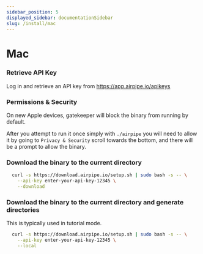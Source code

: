 ```yaml
---
sidebar_position: 5
displayed_sidebar: documentationSidebar
slug: /install/mac
---
```


# Mac

### Retrieve API Key

Log in and retrieve an API key from https://app.airpipe.io/apikeys

### Permissions & Security

On new Apple devices, gatekeeper will block the binary from running by default.

After you attempt to run it once simply with `./airpipe` you will need to allow it by going to `Privacy & Security` scroll towards the bottom, and there will be a prompt to allow the binary.

### Download the binary to the current directory
```sh
  curl -s https://download.airpipe.io/setup.sh | sudo bash -s -- \
    --api-key enter-your-api-key-12345 \
    --download
```

### Download the binary to the current directory and generate directories
This is typically used in tutorial mode.
```sh
  curl -s https://download.airpipe.io/setup.sh | sudo bash -s -- \
    --api-key enter-your-api-key-12345 \
    --local
```